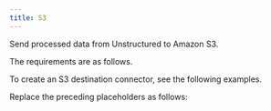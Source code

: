 ```yaml
---
title: S3
---
```



<FirstTimeAPIDestinationConnector />

Send processed data from Unstructured to Amazon S3.

The requirements are as follows.


<s3Prerequisites />

To create an S3 destination connector, see the following examples.


<CodeGroup>
    <s3SDK />
    <s3APIRESTCreate />
</CodeGroup>

Replace the preceding placeholders as follows:


<s3APIPlaceholders />

